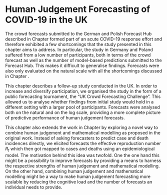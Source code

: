 # Human Judgement Forecasting of COVID-19 in the UK
\label{sec:UKforecastingChallenge}

The crowd forecasts submitted to the German and Polish Forecast Hub described in Chapter \ref{sec:GermanyPoland} formed part of an acute COVID-19 response effort and therefore exhibited a few shortcomings that the study presented in this chapter aims to address. In particular, the study in Germany and Poland suffered from a low number of participants, both in terms of the crowd forecast as well as the number of model-based predictions submitted to the Forecast Hub. This makes it difficult to generalise findings. Forecasts were also only evaluated on the natural scale with all the shortcomings discussed in Chapter \ref{sec:LogTransformation}. 

This chapter describes a follow-up study conducted in the UK. In order to increase and diversify participation, we organised the study in the form of a public forecasting tournament, the "UK Crowd Forecasting Challenge". This allowed us to analyse whether findings from initial study would hold in a different setting with a larger pool of participants. Forecasts were analysed both on the natural and on the log scale, providing a more complete picture of predictive performance of human judgement forecasts. 

This chapter also extends the work in Chapter \ref{sec:GermanyPoland} by exploring a novel way to combine human judgement and mathematical modelling as proposed in the original work. Instead of asking forecasters to predict case and death incidences directly, we elicited forecasts the effective reproduction number $R_t$ which then got mapped to cases and deaths using an epidemiological model. The motivation behind this idea was twofold. One the one hand this might be a possibility to improve forecasts by providing a means to harness the respective strengths of human judgement and mathematical modelling. On the other hand, combining human judgement and mathematical modelling might be a way to make human judgement forecasting more scalable by reducing the cognitive load and the number of forecasts an individual needs to provide. 


\clearpage

\includepdf[pages=-]{papers/Research Paper Cover Sheet-18 Paper 4.docx.pdf}

\includepdf[pages=-]{papers/Paper-4-UK-challenge.pdf}
\includepdf[pages=-]{papers/Paper-4-SI.pdf}
